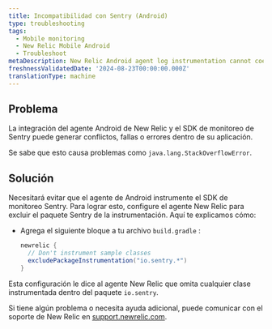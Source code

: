 ```yaml
---
title: Incompatibilidad con Sentry (Android)
type: troubleshooting
tags:
  - Mobile monitoring
  - New Relic Mobile Android
  - Troubleshoot
metaDescription: New Relic Android agent log instrumentation cannot coexist with Sentry Android.
freshnessValidatedDate: '2024-08-23T00:00:00.000Z'
translationType: machine
---
```


## Problema

La integración del agente Android de New Relic y el SDK de monitoreo de Sentry puede generar conflictos, fallas o errores dentro de su aplicación.

Se sabe que esto causa problemas como `java.lang.StackOverflowError`.

## Solución

Necesitará evitar que el agente de Android instrumente el SDK de monitoreo Sentry. Para lograr esto, configure el agente New Relic para excluir el paquete Sentry de la instrumentación. Aquí te explicamos cómo:

* Agrega el siguiente bloque a tu archivo `build.gradle` :

  ```groovy
  newrelic {
    // Don't instrument sample classes
    excludePackageInstrumentation("io.sentry.*")
  }
  ```

Esta configuración le dice al agente New Relic que omita cualquier clase instrumentada dentro del paquete `io.sentry`.

Si tiene algún problema o necesita ayuda adicional, puede comunicar con el soporte de New Relic en [support.newrelic.com](https://support.newrelic.com).